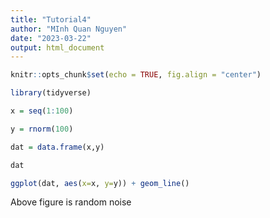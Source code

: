 ```yaml
---
title: "Tutorial4"
author: "MInh Quan Nguyen"
date: "2023-03-22"
output: html_document
---
```




```r
knitr::opts_chunk$set(echo = TRUE, fig.align = "center")
```

```r
library(tidyverse)
```
```r
x = seq(1:100)

y = rnorm(100)

dat = data.frame(x,y)

dat

ggplot(dat, aes(x=x, y=y)) + geom_line()
```
Above figure is random noise



